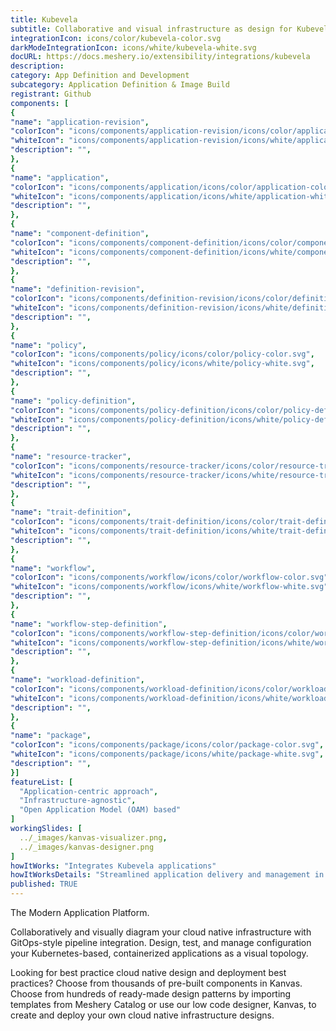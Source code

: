 ```yaml
---
title: Kubevela
subtitle: Collaborative and visual infrastructure as design for Kubevela
integrationIcon: icons/color/kubevela-color.svg
darkModeIntegrationIcon: icons/white/kubevela-white.svg
docURL: https://docs.meshery.io/extensibility/integrations/kubevela
description: 
category: App Definition and Development
subcategory: Application Definition & Image Build
registrant: Github
components: [
{
"name": "application-revision",
"colorIcon": "icons/components/application-revision/icons/color/application-revision-color.svg",
"whiteIcon": "icons/components/application-revision/icons/white/application-revision-white.svg",
"description": "",
},
{
"name": "application",
"colorIcon": "icons/components/application/icons/color/application-color.svg",
"whiteIcon": "icons/components/application/icons/white/application-white.svg",
"description": "",
},
{
"name": "component-definition",
"colorIcon": "icons/components/component-definition/icons/color/component-definition-color.svg",
"whiteIcon": "icons/components/component-definition/icons/white/component-definition-white.svg",
"description": "",
},
{
"name": "definition-revision",
"colorIcon": "icons/components/definition-revision/icons/color/definition-revision-color.svg",
"whiteIcon": "icons/components/definition-revision/icons/white/definition-revision-white.svg",
"description": "",
},
{
"name": "policy",
"colorIcon": "icons/components/policy/icons/color/policy-color.svg",
"whiteIcon": "icons/components/policy/icons/white/policy-white.svg",
"description": "",
},
{
"name": "policy-definition",
"colorIcon": "icons/components/policy-definition/icons/color/policy-definition-color.svg",
"whiteIcon": "icons/components/policy-definition/icons/white/policy-definition-white.svg",
"description": "",
},
{
"name": "resource-tracker",
"colorIcon": "icons/components/resource-tracker/icons/color/resource-tracker-color.svg",
"whiteIcon": "icons/components/resource-tracker/icons/white/resource-tracker-white.svg",
"description": "",
},
{
"name": "trait-definition",
"colorIcon": "icons/components/trait-definition/icons/color/trait-definition-color.svg",
"whiteIcon": "icons/components/trait-definition/icons/white/trait-definition-white.svg",
"description": "",
},
{
"name": "workflow",
"colorIcon": "icons/components/workflow/icons/color/workflow-color.svg",
"whiteIcon": "icons/components/workflow/icons/white/workflow-white.svg",
"description": "",
},
{
"name": "workflow-step-definition",
"colorIcon": "icons/components/workflow-step-definition/icons/color/workflow-step-definition-color.svg",
"whiteIcon": "icons/components/workflow-step-definition/icons/white/workflow-step-definition-white.svg",
"description": "",
},
{
"name": "workload-definition",
"colorIcon": "icons/components/workload-definition/icons/color/workload-definition-color.svg",
"whiteIcon": "icons/components/workload-definition/icons/white/workload-definition-white.svg",
"description": "",
},
{
"name": "package",
"colorIcon": "icons/components/package/icons/color/package-color.svg",
"whiteIcon": "icons/components/package/icons/white/package-white.svg",
"description": "",
}]
featureList: [
  "Application-centric approach",
  "Infrastructure-agnostic",
  "Open Application Model (OAM) based"
]
workingSlides: [
  ../_images/kanvas-visualizer.png,
  ../_images/kanvas-designer.png
]
howItWorks: "Integrates Kubevela applications"
howItWorksDetails: "Streamlined application delivery and management in Kubernetes"
published: TRUE
---
```

<p>
The Modern Application Platform.
</p>
<p>
    Collaboratively and visually diagram your cloud native infrastructure with GitOps-style pipeline integration. Design, test, and manage configuration your Kubernetes-based, containerized applications as a visual topology.
</p>
<p>
    Looking for best practice cloud native design and deployment best practices? Choose from thousands of pre-built components in Kanvas. Choose from hundreds of ready-made design patterns by importing templates from Meshery Catalog or use our low code designer, Kanvas, to create and deploy your own cloud native infrastructure designs.
</p>
